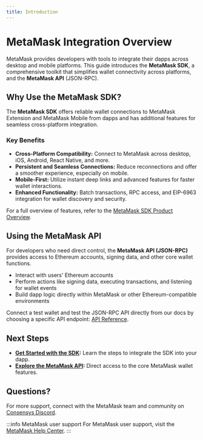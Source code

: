 ```yaml
---
title: Introduction
---
```


# MetaMask Integration Overview

MetaMask provides developers with tools to integrate their dapps across desktop and mobile platforms. This guide introduces the **MetaMask SDK**, a comprehensive toolkit that simplifies wallet connectivity across platforms, and the **MetaMask API** (JSON-RPC).

## Why Use the MetaMask SDK?

The **MetaMask SDK** offers reliable wallet connections to MetaMask Extension and MetaMask Mobile from dapps and has additional features for seamless cross-platform integration.

### Key Benefits

- **Cross-Platform Compatibility:** Connect to MetaMask across desktop, iOS, Android, React Native, and more.
- **Persistent and Seamless Connections:** Reduce reconnections and offer a smoother experience, especially on mobile.
- **Mobile-First:** Utilize instant deep links and advanced features for faster wallet interactions.
- **Enhanced Functionality:** Batch transactions, RPC access, and EIP-6963 integration for wallet discovery and security.

For a full overview of features, refer to the [MetaMask SDK Product Overview](/wallet/connect/sdk/).

## Using the MetaMask API

For developers who need direct control, the **MetaMask API (JSON-RPC)** provides access to Ethereum accounts, signing data, and other core wallet functions.

- Interact with users' Ethereum accounts
- Perform actions like signing data, executing transactions, and listening for wallet events
- Build dapp logic directly within MetaMask or other Ethereum-compatible environments

Connect a test wallet and test the JSON-RPC API directly from our docs by choosing a specific API endpoint: [API Reference](/wallet/reference/json-rpc-api/).

## Next Steps

- **[Get Started with the SDK](/wallet/connect/sdk/#steps):** Learn the steps to integrate the SDK into your dapp.
- **[Explore the MetaMask API](/wallet/reference/json-rpc-api/):** Direct access to the core MetaMask wallet features.

## Questions?

For more support, connect with the MetaMask team and community on [Consensys Discord](https://discord.gg/consensys).

:::info MetaMask user support
For MetaMask user support, visit the [MetaMask Help Center](https://support.metamask.io/).
:::
